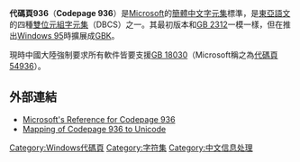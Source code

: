 {{NoteTA
|G1 = IT
}}
'''代碼頁936'''（'''Codepage 936'''）是[[Microsoft|Microsoft]]的[[簡體中文|簡體中文]][[字元集|字元集]]標準，是[[東亞語文|東亞語文]]的四種[[雙位元組字元集|雙位元組字元集]]（DBCS）之一。其最初版本和[[GB_2312|GB 2312]]一模一樣，但在推出[[Windows_95|Windows 95]]時擴展成[[GBK|GBK]]。

現時中國大陸強制要求所有軟件皆要支援[[GB_18030|GB 18030]]（Microsoft稱之為[[代碼頁54936|代碼頁54936]]）。

==外部連結==
*[http://msdn.microsoft.com/goglobal/cc305153 Microsoft's Reference for Codepage 936]{{Dead link|date=2018年11月 |bot=InternetArchiveBot |fix-attempted=yes }}
*[http://www.unicode.org/Public/MAPPINGS/VENDORS/MICSFT/WINDOWS/CP936.TXT Mapping of Codepage 936 to Unicode]{{Wayback|url=http://www.unicode.org/Public/MAPPINGS/VENDORS/MICSFT/WINDOWS/CP936.TXT |date=20200216150728 }}

{{character encoding}}
[[Category:Windows代碼頁|Category:Windows代碼頁]]
[[Category:字符集|Category:字符集]]
{{compu-prog-stub}}
[[Category:中文信息处理|Category:中文信息处理]]